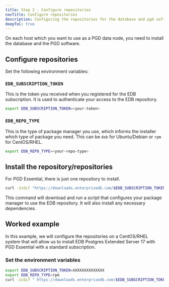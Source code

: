 ```yaml
---
title: Step 2 - Configure repositories
navTitle: Configure repositories
description: Configuring the repositories for the database and pgd software on each host.
deepToC: true
---
```


On each host which you want to use as a PGD data node, you need to install the database and the PGD software.

## Configure repositories

Set the following environment variables:

### `EDB_SUBSCRIPTION_TOKEN`

This is the token you received when you registered for the EDB subscription. It is used to authenticate your access to the EDB repository.

```bash
export EDB_SUBSCRIPTION_TOKEN=<your-token>
```

### `EDB_REPO_TYPE`

This is the type of package manager you use, which informs the installer which type of package you need. This can be `deb` for Ubuntu/Debian or `rpm` for CentOS/RHEL.

```bash
export EDB_REPO_TYPE=<your-repo-type>
```

## Install the repository/repositories

For PGD Essential, there is just one repository to install.

```bash
curl -1sSLf "https://downloads.enterprisedb.com/$EDB_SUBSCRIPTION_TOKEN/standard/setup.$EDB_REPO_TYPE.sh" | sudo -E bash
```

This command will download and run a script that configures your package manager to use the EDB repository. It will also install any necessary dependencies.

## Worked example

In this example, we will configure the repositories on a CentOS/RHEL system that will allow us to install EDB Postgres Extended Server 17 with PGD Essential with a standard subscription.

### Set the environment variables

```bash
export EDB_SUBSCRIPTION_TOKEN=XXXXXXXXXXXXXX
export EDB_REPO_TYPE=rpm
curl -1sSLf " https://downloads.enterprisedb.com/$EDB_SUBSCRIPTION_TOKEN/standard/setup.$EDB_REPO_TYPE.sh" | sudo -E bash
```

